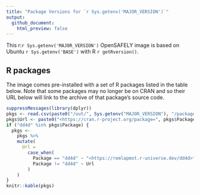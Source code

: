 ```yaml
---
title: "Package Versions for `r Sys.getenv('MAJOR_VERSION')`"
output:
  github_document:
    html_preview: false
---
```


This r:`r Sys.getenv('MAJOR_VERSION')` OpenSAFELY image is based on Ubuntu `r Sys.getenv('BASE')` with R `r getRversion()`.

## R packages

The image comes pre-installed with a set of R packages listed in the table below.
Note that some packages may no longer be on CRAN and so their URL below will link to the archive of that package's source code.

```r
suppressMessages(library(dplyr))
pkgs <- read.csv(paste0("/out/", Sys.getenv("MAJOR_VERSION"), "/packages.csv"), header = TRUE)
pkgs$Url <- paste0("<https://cran.r-project.org/package=", pkgs$Package, ">")
if ("dd4d" %in% pkgs$Package) {
  pkgs <-
    pkgs %>%
    mutate(
      Url =
        case_when(
          Package == "dd4d" ~ "<https://remlapmot.r-universe.dev/dd4d>",
          Package != "dd4d" ~ Url
        )
    )
}
knitr::kable(pkgs)
```

